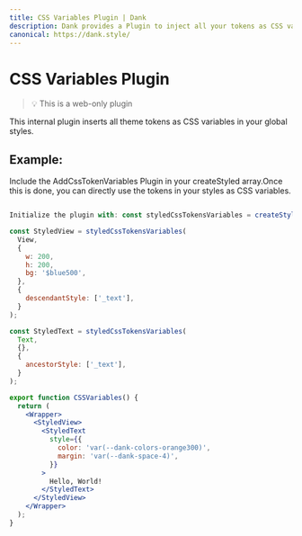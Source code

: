 ```yaml
---
title: CSS Variables Plugin | Dank
description: Dank provides a Plugin to inject all your tokens as CSS variables. An internal plugin to insert all theme tokens as css variables in your global styles.
canonical: https://dank.style/
---
```



<Meta title="plugins/CSS Variables Plugin" />

# CSS Variables Plugin

> 💡 This is a web-only plugin

This internal plugin inserts all theme tokens as CSS variables in your global styles.

## Example:

Include the AddCssTokenVariables Plugin in your createStyled array.Once this is done, you can directly use the tokens in your styles as CSS variables.

```jsx

Initialize the plugin with: const styledCssTokensVariables = createStyled([new AddCssTokenVariables({})])

const StyledView = styledCssTokensVariables(
  View,
  {
    w: 200,
    h: 200,
    bg: '$blue500',
  },
  {
    descendantStyle: ['_text'],
  }
);

const StyledText = styledCssTokensVariables(
  Text,
  {},
  {
    ancestorStyle: ['_text'],
  }
);

export function CSSVariables() {
  return (
    <Wrapper>
      <StyledView>
        <StyledText
          style={{
            color: 'var(--dank-colors-orange300)',
            margin: 'var(--dank-space-4)',
          }}
        >
          Hello, World!
        </StyledText>
      </StyledView>
    </Wrapper>
  );
}
```
